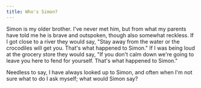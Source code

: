 ```yaml
---
title: Who's Simon?
---
```


Simon is my older brother. I've never met him, but from what my parents have told me he is brave and outspoken, though also somewhat reckless. If I got close to a river they would say, "Stay away from the water or the crocodiles will get you. That's what happened to Simon." If I was being loud at the grocery store they would say, "If you don't calm down we're going to leave you here to fend for yourself. That's what happened to Simon."

Needless to say, I have always looked up to Simon, and often when I'm not sure what to do I ask myself; what would Simon say?

